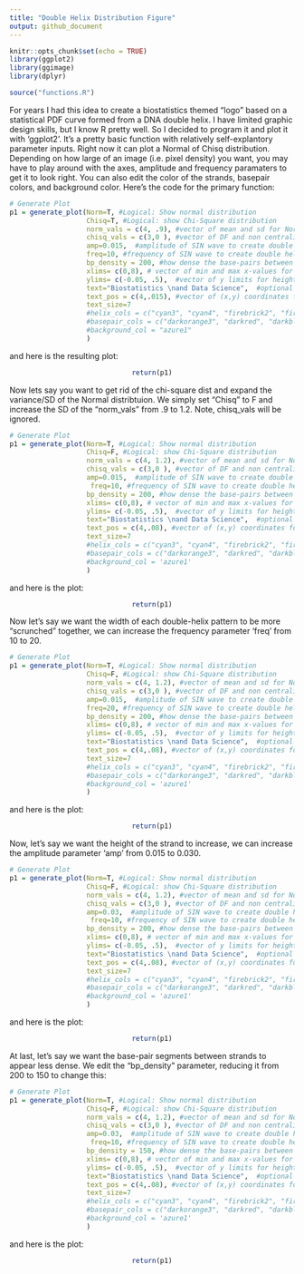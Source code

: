 ```yaml
---
title: "Double Helix Distribution Figure"
output: github_document
---
```


```r
knitr::opts_chunk$set(echo = TRUE)
library(ggplot2)
library(ggimage)
library(dplyr)

source("functions.R")

```

For years I had this idea to create a biostatistics themed "logo" based on a statistical PDF curve formed from a DNA double helix. I have limited graphic design skills, but I know R pretty well. So I decided to program it and plot it with 'ggplot2'. It's a pretty basic function with relatively self-explantory parameter inputs. Right now it can plot a Normal of Chisq distribution. Depending on how large of an image (i.e. pixel density) you want, you may have to play around with the axes, amplitude and frequency paramaters to get it to look right. You can also edit the color of the strands, basepair colors, and background color. Here's the code for the primary function:

```r
# Generate Plot
p1 = generate_plot(Norm=T, #Logical: Show normal distribution
                   Chisq=T, #Logical: show Chi-Square distribution
                   norm_vals = c(4, .9), #vector of mean and sd for Normal dist (ignored if Norm=F)
                   chisq_vals = c(3,0 ), #vector of DF and non centrality for chi-sq (Ignored if Chisq=F)
                   amp=0.015,  #amplitude of SIN wave to create double helix; adjusts height of strand
                   freq=10, #frequency of SIN wave to create double helix; adjusts width of strands
                   bp_density = 200, #how dense the base-pairs between strands appear (200 is default; higher = more dense)
                   xlims= c(0,8), # vector of min and max x-values for distribution generation and plot
                   ylims= c(-0.05, .5),  #vector of y limits for height of plot
                   text="Biostatistics \nand Data Science",  #optional text to add to plot
                   text_pos = c(4,.015), #vector of (x,y) coordinates for text on plot
                   text_size=7
                   #helix_cols = c("cyan3", "cyan4", "firebrick2", "firebrick4"), #color of helix strands
                   #basepair_cols = c("darkorange3", "darkred", "darkblue", "darkgreen"), #color of basepairs connections
                   #background_col = "azure1"
                   )


```

and here is the resulting plot: 

<center>

```r
return(p1)
```

</center>

Now lets say you want to get rid of the chi-square dist and expand the variance/SD of the Normal distribtuion. We simply set "Chisq" to F and increase the SD of the "norm_vals" from .9 to 1.2. Note, chisq_vals will be ignored. 

```r
# Generate Plot
p1 = generate_plot(Norm=T, #Logical: Show normal distribution
                   Chisq=F, #Logical: show Chi-Square distribution
                   norm_vals = c(4, 1.2), #vector of mean and sd for Normal dist (ignored if Norm=F)
                   chisq_vals = c(3,0 ), #vector of DF and non centrality for chi-sq (Ignored if Chisq=F)
                   amp=0.015,  #amplitude of SIN wave to create double helix; adjusts height of strand
                    freq=10, #frequency of SIN wave to create double helix; adjusts width of strands
                   bp_density = 200, #how dense the base-pairs between strands appear (200 is default; higher = more dense)
                   xlims= c(0,8), # vector of min and max x-values for distribution generation and plot
                   ylims= c(-0.05, .5),  #vector of y limits for height of plot
                   text="Biostatistics \nand Data Science",  #optional text to add to plot
                   text_pos = c(4,.08), #vector of (x,y) coordinates for text on plot
                   text_size=7
                   #helix_cols = c("cyan3", "cyan4", "firebrick2", "firebrick4"), #color of helix strands
                   #basepair_cols = c("darkorange3", "darkred", "darkblue", "darkgreen"), #color of basepairs connections
                   #background_col = 'azure1'
                   )


```

and here is the plot:

<center>
```r
return(p1)
```

</center>

Now let's say we want the width of each double-helix pattern to be more "scrunched" together, we can increase the frequency parameter 'freq' from 10 to 20. 

```r
# Generate Plot
p1 = generate_plot(Norm=T, #Logical: Show normal distribution
                   Chisq=F, #Logical: show Chi-Square distribution
                   norm_vals = c(4, 1.2), #vector of mean and sd for Normal dist (ignored if Norm=F)
                   chisq_vals = c(3,0 ), #vector of DF and non centrality for chi-sq (Ignored if Chisq=F)
                   amp=0.015,  #amplitude of SIN wave to create double helix; adjusts height of strand
                   freq=20, #frequency of SIN wave to create double helix; adjusts width of strands
                   bp_density = 200, #how dense the base-pairs between strands appear (200 is default; higher = more dense)
                   xlims= c(0,8), # vector of min and max x-values for distribution generation and plot
                   ylims= c(-0.05, .5),  #vector of y limits for height of plot
                   text="Biostatistics \nand Data Science",  #optional text to add to plot
                   text_pos = c(4,.08), #vector of (x,y) coordinates for text on plot
                   text_size=7
                   #helix_cols = c("cyan3", "cyan4", "firebrick2", "firebrick4"), #color of helix strands
                   #basepair_cols = c("darkorange3", "darkred", "darkblue", "darkgreen"), #color of basepairs connections
                   #background_col = 'azure1'
                   )


```

and here is the plot:

<center>
```r
return(p1)
```

</center>


Now, let's say we want the height of the strand to increase, we can increase the amplitude parameter 'amp' from 0.015 to 0.030. 

```r
# Generate Plot
p1 = generate_plot(Norm=T, #Logical: Show normal distribution
                   Chisq=F, #Logical: show Chi-Square distribution
                   norm_vals = c(4, 1.2), #vector of mean and sd for Normal dist (ignored if Norm=F)
                   chisq_vals = c(3,0 ), #vector of DF and non centrality for chi-sq (Ignored if Chisq=F)
                   amp=0.03,  #amplitude of SIN wave to create double helix; adjusts height of strand
                    freq=10, #frequency of SIN wave to create double helix; adjusts width of strands
                   bp_density = 200, #how dense the base-pairs between strands appear (200 is default; higher = more dense)
                   xlims= c(0,8), # vector of min and max x-values for distribution generation and plot
                   ylims= c(-0.05, .5),  #vector of y limits for height of plot
                   text="Biostatistics \nand Data Science",  #optional text to add to plot
                   text_pos = c(4,.08), #vector of (x,y) coordinates for text on plot
                   text_size=7
                   #helix_cols = c("cyan3", "cyan4", "firebrick2", "firebrick4"), #color of helix strands
                   #basepair_cols = c("darkorange3", "darkred", "darkblue", "darkgreen"), #color of basepairs connections
                   #background_col = 'azure1'
                   )


```

and here is the plot:

<center>
```r
return(p1)
```

</center>

At last, let's say we want the base-pair segments between strands to appear less dense. We edit the "bp_density" parameter, reducing it from 200 to 150 to change this: 

```r
# Generate Plot
p1 = generate_plot(Norm=T, #Logical: Show normal distribution
                   Chisq=F, #Logical: show Chi-Square distribution
                   norm_vals = c(4, 1.2), #vector of mean and sd for Normal dist (ignored if Norm=F)
                   chisq_vals = c(3,0 ), #vector of DF and non centrality for chi-sq (Ignored if Chisq=F)
                   amp=0.03,  #amplitude of SIN wave to create double helix; adjusts height of strand
                    freq=10, #frequency of SIN wave to create double helix; adjusts width of strands
                   bp_density = 150, #how dense the base-pairs between strands appear (200 is default; higher = more dense)
                   xlims= c(0,8), # vector of min and max x-values for distribution generation and plot
                   ylims= c(-0.05, .5),  #vector of y limits for height of plot
                   text="Biostatistics \nand Data Science",  #optional text to add to plot
                   text_pos = c(4,.08), #vector of (x,y) coordinates for text on plot
                   text_size=7
                   #helix_cols = c("cyan3", "cyan4", "firebrick2", "firebrick4"), #color of helix strands
                   #basepair_cols = c("darkorange3", "darkred", "darkblue", "darkgreen"), #color of basepairs connections
                   #background_col = 'azure1'
                   )


```

and here is the plot:

<center>
```r
return(p1)
```

</center>

